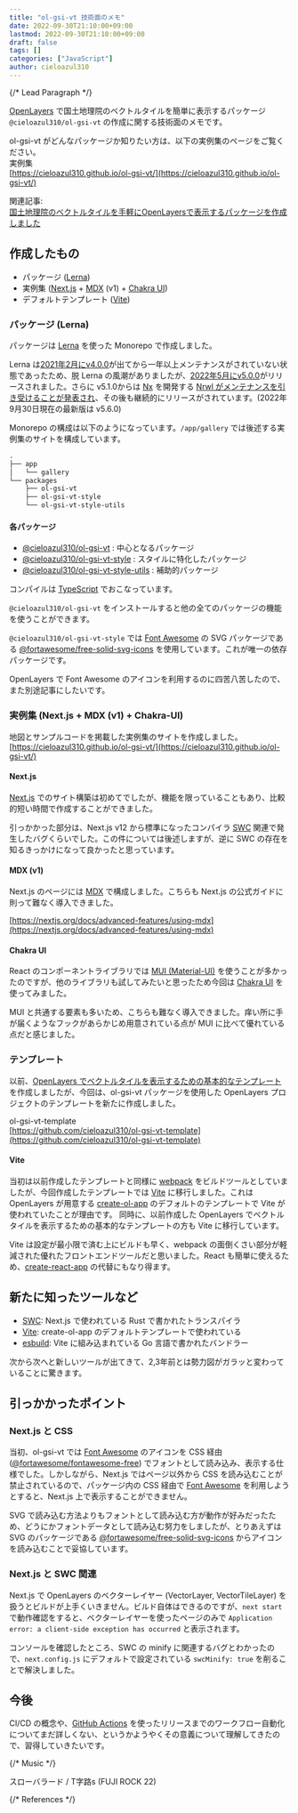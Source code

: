 ```yaml
---
title: "ol-gsi-vt 技術面のメモ"
date: 2022-09-30T21:10:00+09:00
lastmod: 2022-09-30T21:10:00+09:00
draft: false
tags: []
categories: ["JavaScript"]
author: cieloazul310
---
```


{/* Lead Paragraph */}

[OpenLayers] で国土地理院のベクトルタイルを簡単に表示するパッケージ `@cieloazul310/ol-gsi-vt` の作成に関する技術面のメモです。

ol-gsi-vt がどんなパッケージか知りたい方は、以下の実例集のページをご覧ください。  
実例集  
[https://cieloazul310.github.io/ol-gsi-vt/](https://cieloazul310.github.io/ol-gsi-vt/)

関連記事:  
[国土地理院のベクトルタイルを手軽にOpenLayersで表示するパッケージを作成しました](/2022/09/ol-gsi-vt/index.md)

<Ad variant="in-article" />

## 作成したもの

- パッケージ ([Lerna])
- 実例集 ([Next.js] + [MDX] (v1) + [Chakra UI])
- デフォルトテンプレート ([Vite])

### パッケージ (Lerna)

パッケージは [Lerna] を使った Monorepo で作成しました。

Lerna は[2021年2月にv4.0.0](https://github.com/lerna/lerna/releases/tag/v4.0.0)が出てから一年以上メンテナンスがされていない状態であったため、脱 Lerna の風潮がありましたが、[2022年5月にv5.0.0](https://github.com/lerna/lerna/releases/tag/v5.0.0)がリリースされました。さらに v5.1.0からは [Nx](https://nx.dev/) を開発する [Nrwl がメンテナンスを引き受けることが発表され](https://blog.nrwl.io/lerna-5-1-new-website-new-guides-new-lerna-example-repo-distributed-caching-support-and-speed-64d66410bec7)、その後も継続的にリリースがされています。(2022年9月30日現在の最新版は v5.6.0)

Monorepo の構成は以下のようになっています。`/app/gallery` では後述する実例集のサイトを構成しています。

```txt
.
├── app
│   └── gallery
└── packages
    ├── ol-gsi-vt
    ├── ol-gsi-vt-style
    └── ol-gsi-vt-style-utils
```

#### 各パッケージ

- [@cieloazul310/ol-gsi-vt] : 中心となるパッケージ
- [@cieloazul310/ol-gsi-vt-style] : スタイルに特化したパッケージ
- [@cieloazul310/ol-gsi-vt-style-utils] : 補助的パッケージ

コンパイルは [TypeScript] でおこなっています。

`@cieloazul310/ol-gsi-vt` をインストールすると他の全てのパッケージの機能を使うことができます。

`@cieloazul310/ol-gsi-vt-style` では [Font Awesome] の SVG パッケージである [@fortawesome/free-solid-svg-icons](https://www.npmjs.com/package/@fortawesome/free-solid-svg-icons) を使用しています。これが唯一の依存パッケージです。

OpenLayers で Font Awesome のアイコンを利用するのに四苦八苦したので、また別途記事にしたいです。

### 実例集 (Next.js + MDX (v1) + Chakra-UI)

地図とサンプルコードを掲載した実例集のサイトを作成しました。  
[https://cieloazul310.github.io/ol-gsi-vt/](https://cieloazul310.github.io/ol-gsi-vt/)

#### Next.js

[Next.js] でのサイト構築は初めてでしたが、機能を限っていることもあり、比較的短い時間で作成することができました。

引っかかった部分は、Next.js v12 から標準になったコンパイラ [SWC] 関連で発生したバグくらいでした。この件については後述しますが、逆に SWC の存在を知るきっかけになって良かったと思っています。

#### MDX (v1)

Next.js のページには [MDX] で構成しました。こちらも Next.js の公式ガイドに則って難なく導入できました。

[https://nextjs.org/docs/advanced-features/using-mdx](https://nextjs.org/docs/advanced-features/using-mdx)

#### Chakra UI

React のコンポーネントライブラリでは [MUI (Material-UI)][MUI] を使うことが多かったのですが、他のライブラリも試してみたいと思ったため今回は [Chakra UI] を使ってみました。

MUI と共通する要素も多いため、こちらも難なく導入できました。痒い所に手が届くようなフックがあらかじめ用意されている点が MUI に比べて優れている点だと感じました。

### テンプレート

以前、[OpenLayers でベクトルタイルを表示するための基本的なテンプレート](https://github.com/cieloazul310/ol-vectortile) を作成しましたが、今回は、ol-gsi-vt パッケージを使用した OpenLayers プロジェクトのテンプレートを新たに作成しました。

ol-gsi-vt-template  
[https://github.com/cieloazul310/ol-gsi-vt-template](https://github.com/cieloazul310/ol-gsi-vt-template)

#### Vite

当初は以前作成したテンプレートと同様に [webpack] をビルドツールとしていましたが、今回作成したテンプレートでは [Vite] に移行しました。これは OpenLayers が用意する [create-ol-app](https://github.com/openlayers/create-ol-app) のデフォルトのテンプレートで Vite が使われていたことが理由です。
同時に、以前作成した OpenLayers でベクトルタイルを表示するための基本的なテンプレートの方も Vite に移行しています。

Vite は設定が最小限で済む上にビルドも早く、webpack の面倒くさい部分が軽減された優れたフロントエンドツールだと思いました。React も簡単に使えるため、[create-react-app](https://github.com/facebook/create-react-app) の代替にもなり得ます。

## 新たに知ったツールなど

- [SWC]: Next.js で使われている Rust で書かれたトランスパイラ
- [Vite]: create-ol-app のデフォルトテンプレートで使われている
- [esbuild]: Vite に組み込まれている Go 言語で書かれたバンドラー

次から次へと新しいツールが出てきて、2,3年前とは勢力図がガラッと変わっていることに驚きます。

## 引っかかったポイント

### Next.js と CSS

当初、ol-gsi-vt では [Font Awesome] のアイコンを CSS 経由 ([@fortawesome/fontawesome-free](https://github.com/FortAwesome/Font-Awesome/tree/6.x/js-packages/%40fortawesome/fontawesome-free)) でフォントとして読み込み、表示する仕様でした。しかしながら、Next.js ではページ以外から CSS を読み込むことが禁止されているので、パッケージ内の CSS 経由で [Font Awesome] を利用しようとすると、Next.js 上で表示することができません。

SVG で読み込む方法よりもフォントとして読み込む方が動作が好みだったため、どうにかフォントデータとして読み込む努力をしましたが、とりあえずは SVG のパッケージである [@fortawesome/free-solid-svg-icons](https://www.npmjs.com/package/@fortawesome/free-solid-svg-icons) からアイコンを読み込むことで妥協しています。

### Next.js と SWC 関連

Next.js で OpenLayers のベクターレイヤー (VectorLayer, VectorTileLayer) を扱うとビルドが上手くいきません。ビルド自体はできるのですが、`next start` で動作確認をすると、ベクターレイヤーを使ったページのみで `Application error: a client-side exception has occurred` と表示されます。

コンソールを確認したところ、SWC の minify に関連するバグとわかったので、`next.config.js` にデフォルトで設定されている `swcMinify: true` を削ることで解決しました。

## 今後

CI/CD の概念や、[GitHub Actions](https://docs.github.com/ja/actions) を使ったリリースまでのワークフロー自動化についてまだ詳しくない、というかようやくその意義について理解してきたので、習得していきたいです。

{/* Music */}

<YouTube src="4B214L6YxmA" />

スローバラード / T字路s (FUJI ROCK 22)

<Ad variant="display" />

{/* References */}

[OpenLayers]: http://openlayers.org/ "OpenLayers"
[Next.js]: https://nextjs.org/ "Next.js"
[React]: https://reactjs.org/ "React"
[Chakra UI]: https://chakra-ui.com/ "Chakra UI"
[SWC]: https://swc.rs/ "SWC"
[Vite]: https://ja.vitejs.dev/ "Vite"
[esbuild]: https://esbuild.github.io/ "esbuild"
[webpack]: https://webpack.js.org/ "webpack"
[MDX]: https://mdxjs.com/ "MDX"
[Lerna]: https://lerna.js.org/ "Lerna"
[Font Awesome]: https://fontawesome.com/ "Font Awesome"
[GitHub Actions]: https://docs.github.com/ja/actions "GitHub Actions"
[MUI]: https://mui.com/ "MUI"
[@cieloazul310/ol-gsi-vt]: https://www.npmjs.com/package/@cieloazul310/ol-gsi-vt
[@cieloazul310/ol-gsi-vt-style]: https://www.npmjs.com/package/@cieloazul310/ol-gsi-vt-style
[@cieloazul310/ol-gsi-vt-style-utils]: https://www.npmjs.com/package/@cieloazul310/ol-gsi-vt-style-utils
[TypeScript]: https://www.typescriptlang.org "TypeScript"
[Gatsby]: https://www.gatsbyjs.org "Gatsby"
[地理院地図]: https://maps.gsi.go.jp/ "地理院地図"

